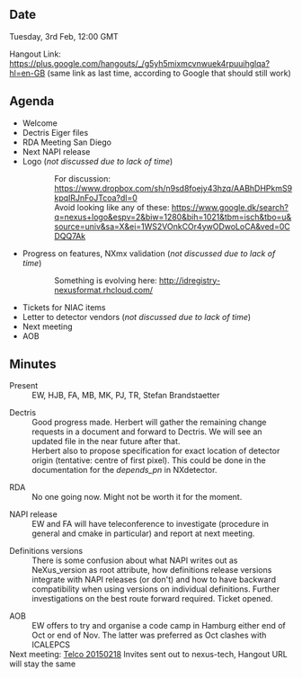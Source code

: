 ==Date==

Tuesday, 3rd Feb, 12:00 GMT

Hangout Link: https://plus.google.com/hangouts/_/g5yh5mixmcvnwuek4rpuuihglqa?hl=en-GB (same link as last time, according to Google that should still work)

==Agenda==

* Welcome
* Dectris Eiger files
* RDA Meeting San Diego
* Next NAPI release
* Logo (''not discussed due to lack of time'')
:: For discussion: https://www.dropbox.com/sh/n9sd8foejy43hzq/AABhDHPkmS9kpqIRJnFoJTcoa?dl=0
:: Avoid looking like any of these: https://www.google.dk/search?q=nexus+logo&espv=2&biw=1280&bih=1021&tbm=isch&tbo=u&source=univ&sa=X&ei=1WS2VOnkCOr4ywODwoLoCA&ved=0CDQQ7Ak
* Progress on features, NXmx validation  (''not discussed due to lack of time'')
::  Something is evolving here: http://idregistry-nexusformat.rhcloud.com/ 
* Tickets for NIAC items
* Letter to detector vendors   (''not discussed due to lack of time'')
* Next meeting
* AOB

==Minutes==
;Present
: EW, HJB, FA, MB, MK, PJ, TR, Stefan Brandstaetter

;Dectris
: Good progress made. Herbert will gather the remaining change requests in a document and forward to Dectris. We will see an updated file in the near future after that.
: Herbert also to propose specification for exact location of detector origin (tentative: centre of first pixel). This could be done in the documentation for the ''depends_pn'' in NXdetector.

;RDA
: No one going now. Might not be worth it for the moment.

;NAPI release
: EW and FA will have teleconference to investigate (procedure in general and cmake in particular) and report at next meeting.

;Definitions versions
: There is some confusion about what NAPI writes out as NeXus_version as root attribute, how definitions release versions integrate with NAPI releases (or don't) and how to have backward compatibility when using versions on individual definitions. Further investigations on the best route forward required. Ticket opened.

; AOB
: EW offers to try and organise a code camp in Hamburg either end of Oct or end of Nov. The latter was preferred as Oct clashes with ICALEPCS
;Next meeting: [[Telco 20150218]] Invites sent out to nexus-tech, Hangout URL will stay the same